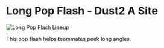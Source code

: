 # Long Pop Flash - Dust2 A Site

![Long Pop Flash Lineup](https://via.placeholder.com/600x400/FFB800/000000?text=Long+Pop+Flash+Lineup)

This pop flash helps teammates peek long angles.